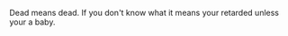 {{rank|boy|c.|strong|398|dead|bring|returned|seems}}

Dead means dead. If you don't know what it means your retarded unless your a baby.